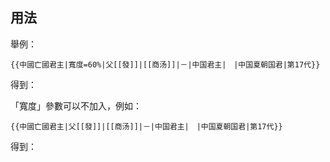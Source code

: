 <includeonly><!-- 在這裡加入模板的保護標識 --></includeonly>
<noinclude>{{template doc page viewed directly}}</noinclude>
<!-- 在本行下編輯模板說明 -->
== 用法 ==
舉例：

<pre>
{{中國亡國君主|寬度=60%|父[[發]]|[[商汤]]|－|中国君主|　|中国夏朝国君|第17代}}
</pre>

得到：

{{中國亡國君主|寬度=60%|父[[發]]|[[商汤]]|－|中国君主|　|中国夏朝国君|第17代}}

「寬度」參數可以不加入，例如：

<pre>
{{中國亡國君主|父[[發]]|[[商汤]]|－|中国君主|　|中国夏朝国君|第17代}}
</pre>

得到：

{{中國亡國君主|父[[發]]|[[商汤]]|－|中国君主|　|中国夏朝国君|第17代}}